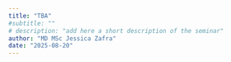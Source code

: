 ```yaml
---
title: "TBA"
#subtitle: "" 
# description: "add here a short description of the seminar" 
author: "MD MSc Jessica Zafra"
date: "2025-08-20"
---
```

